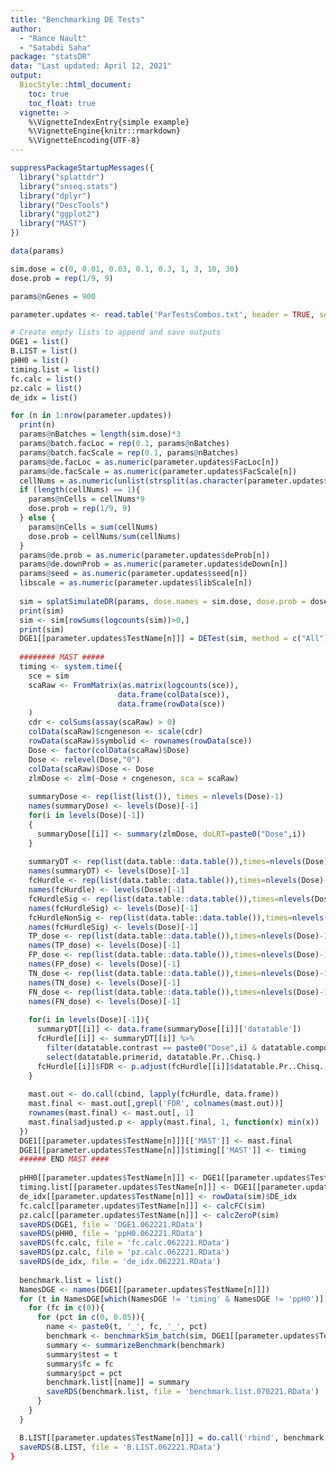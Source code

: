 ```yaml
---
title: "Benchmarking DE Tests"
author: 
  - "Rance Nault"
  - "Satabdi Saha"
package: "statsDR"
data: "Last updated: April 12, 2021"
output: 
  BiocStyle::html_document:
    toc: true
    toc_float: true
  vignette: >
    %\VignetteIndexEntry{simple example}
    %\VignetteEngine{knitr::rmarkdown}
    %\VignetteEncoding{UTF-8}
---
```


```r
suppressPackageStartupMessages({
  library("splattdr")
  library("snseq.stats")
  library("dplyr")
  library("DescTools")
  library("ggplot2")
  library("MAST")
})
```


```r
data(params)

sim.dose = c(0, 0.01, 0.03, 0.1, 0.3, 1, 3, 10, 30)
dose.prob = rep(1/9, 9)

params@nGenes = 900
```

```r
parameter.updates <- read.table('ParTestsCombos.txt', header = TRUE, sep = '\t')
```

```r
# Create empty lists to append and save outputs
DGE1 = list()
B.LIST = list()
pHH0 = list()
timing.list = list()
fc.calc = list()
pz.calc = list()
de_idx = list()

for (n in 1:nrow(parameter.updates))
  print(n)
  params@nBatches = length(sim.dose)*3
  params@batch.facLoc = rep(0.1, params@nBatches)
  params@batch.facScale = rep(0.1, params@nBatches)
  params@de.facLoc = as.numeric(parameter.updates$FacLoc[n])
  params@de.facScale = as.numeric(parameter.updates$FacScale[n])
  cellNums = as.numeric(unlist(strsplit(as.character(parameter.updates$CellN[n]), split = ',')))
  if (length(cellNums) == 1){
    params@nCells = cellNums*9
    dose.prob = rep(1/9, 9)
  } else {
    params@nCells = sum(cellNums)
    dose.prob = cellNums/sum(cellNums)
  }
  params@de.prob = as.numeric(parameter.updates$deProb[n])
  params@de.downProb = as.numeric(parameter.updates$deDown[n])
  params@seed = as.numeric(parameter.updates$seed[n])
  libscale = as.numeric(parameter.updates$libScale[n])
  
  sim = splatSimulateDR(params, dose.names = sim.dose, dose.prob = dose.prob, lib.scale = libscale, verbose = FALSE)
  print(sim)
  sim <- sim[rowSums(logcounts(sim))>0,]
  print(sim)
  DGE1[[parameter.updates$TestName[n]]] = DETest(sim, method = c("All"), fixed.priors = FALSE, verbose = TRUE)
  
  ######## MAST #####
  timing <- system.time({
    sce = sim
    scaRaw <- FromMatrix(as.matrix(logcounts(sce)),
                        data.frame(colData(sce)),
                        data.frame(rowData(sce))
    )
    cdr <- colSums(assay(scaRaw) > 0)
    colData(scaRaw)$cngeneson <- scale(cdr)
    rowData(scaRaw)$symbolid <- rownames(rowData(sce))
    Dose <- factor(colData(scaRaw)$Dose)
    Dose <- relevel(Dose,"0")
    colData(scaRaw)$Dose <- Dose
    zlmDose <- zlm(~Dose + cngeneson, sca = scaRaw)
    
    summaryDose <- rep(list(list()), times = nlevels(Dose)-1)
    names(summaryDose) <- levels(Dose)[-1]
    for(i in levels(Dose)[-1])
    {
      summaryDose[[i]] <- summary(zlmDose, doLRT=paste0("Dose",i))
    }
    
    summaryDT <- rep(list(data.table::data.table()),times=nlevels(Dose)-1)
    names(summaryDT) <- levels(Dose)[-1]
    fcHurdle <- rep(list(data.table::data.table()),times=nlevels(Dose)-1)
    names(fcHurdle) <- levels(Dose)[-1]
    fcHurdleSig <- rep(list(data.table::data.table()),times=nlevels(Dose)-1)
    names(fcHurdleSig) <- levels(Dose)[-1]
    fcHurdleNonSig <- rep(list(data.table::data.table()),times=nlevels(Dose)-1)
    names(fcHurdleSig) <- levels(Dose)[-1]
    TP_dose <- rep(list(data.table::data.table()),times=nlevels(Dose)-1)
    names(TP_dose) <- levels(Dose)[-1]
    FP_dose <- rep(list(data.table::data.table()),times=nlevels(Dose)-1)
    names(FP_dose) <- levels(Dose)[-1]
    TN_dose <- rep(list(data.table::data.table()),times=nlevels(Dose)-1)
    names(TN_dose) <- levels(Dose)[-1]
    FN_dose <- rep(list(data.table::data.table()),times=nlevels(Dose)-1)
    names(FN_dose) <- levels(Dose)[-1]
    
    for(i in levels(Dose)[-1]){
      summaryDT[[i]] <- data.frame(summaryDose[[i]]['datatable'])
      fcHurdle[[i]] <- summaryDT[[i]] %>% 
        filter(datatable.contrast == paste0("Dose",i) & datatable.component == 'H') %>% 
        select(datatable.primerid, datatable.Pr..Chisq.)
      fcHurdle[[i]]$FDR <- p.adjust(fcHurdle[[i]]$datatable.Pr..Chisq., 'fdr')
    }
    
    mast.out <- do.call(cbind, lapply(fcHurdle, data.frame))
    mast.final <- mast.out[,grepl('FDR', colnames(mast.out))]
    rownames(mast.final) <- mast.out[, 1]
    mast.final$adjusted.p <- apply(mast.final, 1, function(x) min(x))
  })
  DGE1[[parameter.updates$TestName[n]]][['MAST']] <- mast.final
  DGE1[[parameter.updates$TestName[n]]]$timing[['MAST']] <- timing
  ###### END MAST ####
  
  pHH0[[parameter.updates$TestName[n]]] <- DGE1[[parameter.updates$TestName[n]]]$ppH0
  timing.list[[parameter.updates$TestName[n]]] <- DGE1[[parameter.updates$TestName[n]]]$timing
  de_idx[[parameter.updates$TestName[n]]] <- rowData(sim)$DE_idx
  fc.calc[[parameter.updates$TestName[n]]] <- calcFC(sim)
  pz.calc[[parameter.updates$TestName[n]]] <- calcZeroP(sim)
  saveRDS(DGE1, file = 'DGE1.062221.RData')
  saveRDS(pHH0, file = 'ppH0.062221.RData')
  saveRDS(fc.calc, file = 'fc.calc.062221.RData')
  saveRDS(pz.calc, file = 'pz.calc.062221.RData')
  saveRDS(de_idx, file = 'de_idx.062221.RData')
  
  benchmark.list = list()
  NamesDGE <- names(DGE1[[parameter.updates$TestName[n]]])
  for (t in NamesDGE[which(NamesDGE != 'timing' & NamesDGE != 'ppH0')]){
    for (fc in c(0)){
      for (pct in c(0, 0.05)){
        name <- paste0(t, '_', fc, '_', pct)
        benchmark <- benchmarkSim_batch(sim, DGE1[[parameter.updates$TestName[n]]][[t]], fc.threshold = fc, pct.expressed = pct)
        summary <- summarizeBenchmark(benchmark)
        summary$test = t
        summary$fc = fc
        summary$pct = pct
        benchmark.list[[name]] = summary
        saveRDS(benchmark.list, file = 'benchmark.list.070221.RData')
      }
    }
  }

  B.LIST[[parameter.updates$TestName[n]]] = do.call('rbind', benchmark.list)
  saveRDS(B.LIST, file = 'B.LIST.062221.RData')
}
```




